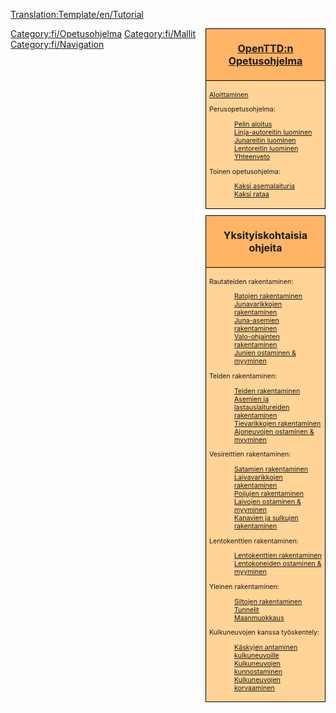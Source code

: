 <noinclude>[[Translation:Template/en/Tutorial]]{{en/-}}</noinclude>
<!--
NOTE:
Aqueducts should go under 'bridges' (with a link from building locks and canals), as aqueducts are in fact bridges but then for ships.

Possible future tutorials not already in list:
- Multistations
--><div style="float:right; padding-left:12px; background:none;">
<div style="width:180px; border:1px solid #000000; background:#ffb466; padding:5px; -moz-border-radius-topleft:5px; -moz-border-radius-topright:5px; font-size: 12pt;">
<center><strong><font size="3">[[Main/fi/OpenTTD|OpenTTD:n]] [[Main/fi/Opetusohjelma|Opetusohjelma]]</font></strong></center>
</div>
<div style="width:180px;  border:1px solid black; border-top-width: 0px; background:#ffd496; padding:5px; font-size: 8pt;">
[[Main/fi/Aloittaminen|Aloittaminen]]

Perusopetusohjelma:
:[[Main/fi/Opetusohjelma|Pelin aloitus]]
:[[Main/fi/Opetusohjelma/Bussit|Linja-autoreitin luominen]]
:[[Main/fi/Opetusohjelma/Junat|Junareitin luominen]]
:[[Main/fi/Opetusohjelma/Lentokoneet|Lentoreitin luominen]]
:[[Main/fi/Opetusohjelma/Yhteenveto|Yhteenveto]]
Toinen opetusohjelma:
:[[Main/fi/Opetusohjelma/Kaksi asemalaituria|Kaksi asemalaituria]]
:[[Main/fi/Opetusohjelma/Kaksi rataa|Kaksi rataa]]

</div>

<div style="width:180px; border:1px solid #000000; background:#ffb466; padding:5px; font-size: 12pt; margin-top: 10px;">
<center><strong><font size="3">Yksityiskohtaisia ohjeita</font></strong></center>
</div>
<div style="width:180px;  border:1px solid black; border-top-width: 0px; background:#ffd496; padding:5px; -moz-border-radius-bottomleft:5px; -moz-border-radius-bottomright:8px; font-size: 8pt;">
<span style="font-weight:bold;">

Rautateiden rakentaminen:
:[[Main/fi/Ratojen rakentaminen|Ratojen rakentaminen]]
:[[Main/fi/Junavarikkojen rakentaminen|Junavarikkojen rakentaminen]]
:[[Main/fi/Juna-asemien rakentaminen|Juna-asemien rakentaminen]]
:[[Main/fi/Valo-ohjainten rakentaminen|Valo-ohjainten rakentaminen]]
:[[Main/fi/Junien myyminen|Junien ostaminen &amp; myyminen]]

Teiden rakentaminen:
:[[Main/fi/Teiden rakentaminen|Teiden rakentaminen]]
:[[Main/fi/Asemien ja lastauslaitureiden rakentaminen|Asemien ja lastauslaitureiden rakentaminen]]
:[[Main/fi/Tievarikkojen rakentaminen|Tievarikkojen rakentaminen]]
:[[Main/fi/Ajoneuvojen ostaminen|Ajoneuvojen ostaminen &amp; myyminen]]

Vesireittien rakentaminen:
:[[Main/fi/Satamien rakentaminen|Satamien rakentaminen]]
:[[Main/fi/Laivavarikkojen rakentaminen|Laivavarikkojen rakentaminen]]
:[[Main/fi/Poijujen rakentaminen|Poijujen rakentaminen]]
:[[Main/fi/Laivojen ostaminen|Laivojen ostaminen &amp; myyminen]]
:[[Main/fi/Kanavien rakentaminen|Kanavien ja sulkujen rakentaminen]]

Lentokenttien rakentaminen:
:[[Main/fi/Lentokenttien rakentaminen|Lentokenttien rakentaminen]]
:[[Main/fi/Lentokoneiden ostaminen|Lentokoneiden ostaminen &amp; myyminen]]

Yleinen rakentaminen:
:[[Main/fi/Siltojen rakentaminen|Siltojen rakentaminen]]
:[[Main/fi/Tunnelit|Tunnelit]]
:[[Main/fi/Maanmuokkaus|Maanmuokkaus]]

Kulkuneuvojen kanssa työskentely:
:[[Main/fi/Käskyt|Käskyjen antaminen kulkuneuvoille]]
:[[Main/fi/Kunnostaminen|Kulkuneuvojen kunnostaminen]]
:[[Main/fi/Kulkuneuvojen korvaaminen|Kulkuneuvojen korvaaminen]]

</span>
</div>
</div><includeonly>[[Category:fi/Opetusohjelma]]</includeonly><noinclude>

[[Category:fi/Mallit]][[Category:fi/Navigation]]
</noinclude>